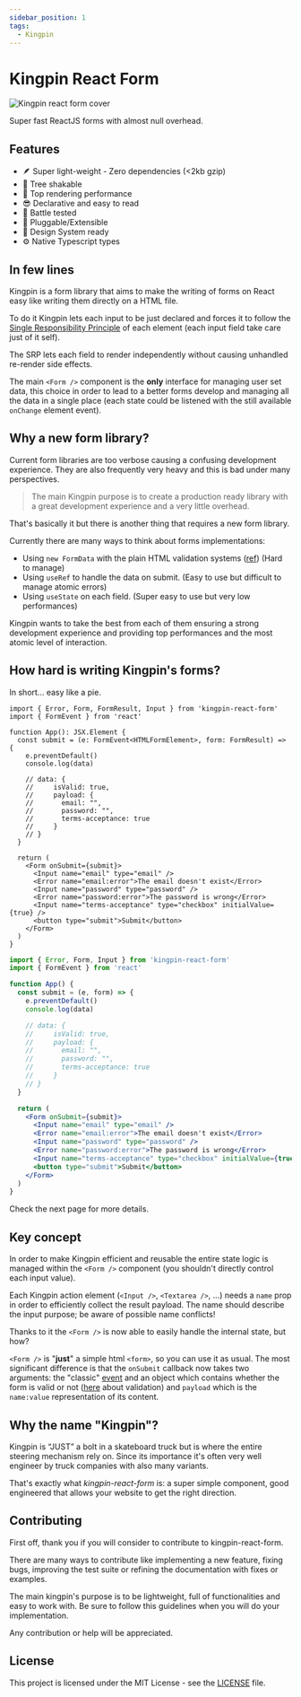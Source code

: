 ```yaml
---
sidebar_position: 1
tags:
  - Kingpin
---
```



# Kingpin React Form

![Kingpin react form cover](https://raw.githubusercontent.com/Valerioageno/kingpin-react-form/main/Cover.png 'Kingpin React Form')

Super fast ReactJS forms with almost null overhead.

## Features

- 🪶 Super light-weight - Zero dependencies (<2kb gzip)
- 🌲 Tree shakable
- 🎯 Top rendering performance
- 😎 Declarative and easy to read
- 🔫 Battle tested
- 🔌 Pluggable/Extensible
- 🔖 Design System ready
- ⚙️ Native Typescript types

## In few lines

Kingpin is a form library that aims to make the writing of forms on React easy like writing them directly
on a HTML file.

To do it Kingpin lets each input to be just declared and forces it to follow the [Single
Responsibility Principle](https://en.wikipedia.org/wiki/Single-responsibility_principle)
of each element (each input field take care just of it self).

The SRP lets each field to render independently without causing unhandled re-render side effects.

The main `<Form />` component is the **only** interface for managing user set data, this choice in order to
lead to a better forms develop and managing all the data in a single place (each state could be listened with the
still available `onChange` element event).

## Why a new form library?

Current form libraries are too verbose causing a confusing development experience.
They are also frequently very heavy and this is bad under many perspectives.

> The main Kingpin purpose is to create a production ready library with a great
> development experience and a very little overhead.

That's basically it but there is another thing that requires a new form library.

Currently there are many ways to think about forms implementations:

- Using `new FormData` with the plain HTML validation systems ([ref](https://react.dev/reference/react-dom/components/input#reading-the-input-values-when-submitting-a-form)) (Hard to manage)
- Using `useRef` to handle the data on submit. (Easy to use but difficult to manage atomic errors)
- Using `useState` on each field. (Super easy to use but very low performances)

Kingpin wants to take the best from each of them ensuring a strong development experience
and providing top performances and the most atomic level of interaction.

## How hard is writing Kingpin's forms?

In short... easy like a pie.

<Tabs>
<TabItem value="typescript" label="Typescript">

```tsx
import { Error, Form, FormResult, Input } from 'kingpin-react-form'
import { FormEvent } from 'react'

function App(): JSX.Element {
  const submit = (e: FormEvent<HTMLFormElement>, form: FormResult) => {
    e.preventDefault()
    console.log(data)

    // data: {
    //     isValid: true,
    //     payload: {
    //       email: "",
    //       password: "",
    //       terms-acceptance: true
    //     }
    // }
  }

  return (
    <Form onSubmit={submit}>
      <Input name="email" type="email" />
      <Error name="email:error">The email doesn't exist</Error>
      <Input name="password" type="password" />
      <Error name="password:error">The password is wrong</Error>
      <Input name="terms-acceptance" type="checkbox" initialValue={true} />
      <button type="submit">Submit</button>
    </Form>
  )
}
```

</TabItem>
<TabItem value="javascript" label="Javascript">

```jsx
import { Error, Form, Input } from 'kingpin-react-form'
import { FormEvent } from 'react'

function App() {
  const submit = (e, form) => {
    e.preventDefault()
    console.log(data)

    // data: {
    //     isValid: true,
    //     payload: {
    //       email: "",
    //       password: "",
    //       terms-acceptance: true
    //     }
    // }
  }

  return (
    <Form onSubmit={submit}>
      <Input name="email" type="email" />
      <Error name="email:error">The email doesn't exist</Error>
      <Input name="password" type="password" />
      <Error name="password:error">The password is wrong</Error>
      <Input name="terms-acceptance" type="checkbox" initialValue={true} />
      <button type="submit">Submit</button>
    </Form>
  )
}
```

</TabItem>
</Tabs>

Check the next page for more details.

## Key concept

In order to make Kingpin efficient and reusable the entire state logic is managed
within the `<Form />` component (you shouldn't directly control each input value).

Each Kingpin action element (`<Input />`, `<Textarea />`, ...) needs a `name` prop in order
to efficiently collect the result payload. The name should describe the
input purpose; be aware of possible name conflicts!

Thanks to it the `<Form />` is now able to easily handle the internal state, but how?

`<Form />` is "**just**" a simple html `<form>`, so you can use it as usual. The most significant
difference is that the `onSubmit` callback now takes two arguments: the "classic"
[event](https://developer.mozilla.org/en-US/docs/Web/API/SubmitEvent) and an object
which contains whether the form is valid or not ([here](validation)
about validation) and `payload` which is the `name:value` representation of its content.

## Why the name "Kingpin"?

Kingpin is “JUST” a bolt in a skateboard truck but is where the entire steering mechanism rely on.
Since its importance it's often very well engineer by truck companies with also many variants.

That's exactly what _kingpin-react-form_ is: a super simple component,
good engineered that allows your website to get the right direction.

## Contributing

First off, thank you if you will consider to contribute to kingpin-react-form.

There are many ways to contribute like implementing a new feature, fixing bugs, improving the test suite or refining the documentation with fixes or examples.

The main kingpin's purpose is to be lightweight, full of functionalities and easy to work with. Be sure to follow this guidelines when you will do your implementation.

Any contribution or help will be appreciated.

## License

This project is licensed under the MIT License - see the <a href="https://github.com/Valerioageno/kingpin-react-form/blob/main/LICENSE">LICENSE</a> file.

